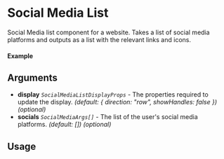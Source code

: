 
<Meta of={SocialMediaList} title="SocialMediaList" />

# Social Media List

Social Media list component for a website. Takes a list of social media platforms and outputs as a list with the relevant links and icons.

#### Example

<Canvas of={SocialMediaList.Default} />

## Arguments

- **display** _`SocialMediaListDisplayProps`_ - The properties required to update the display. _(default: \{ direction: "row", showHandles: false \})_ _(optional)_
- **socials** _`SocialMediaArgs[]`_ - The list of the user's social media platforms. _(default: [])_ _(optional)_

## Usage

```ts
import { SocialMediaLinks, SocialMediaPlatform } from "@nick8green/components";

const Example = () => {
  return (
      <SocialMediaLinks
        socials={[
          {
            handle: "Facebook Profile",
            platform: SocialMediaPlatform.Facebook,
            url: "#",
          },
          {
            handle: "Instagram Profile",
            platform: SocialMediaPlatform.Instagram,
            url: "#",
          },
          {
            handle: "LinkedIn Profile",
            platform: SocialMediaPlatform.LinkedIn,
            url: "#",
          },
          {
            handle: "Twitter Handle",
            platform: SocialMediaPlatform.X,
            url: "#",
          },
        ]}
      />
  );
};

export default Example;
```
